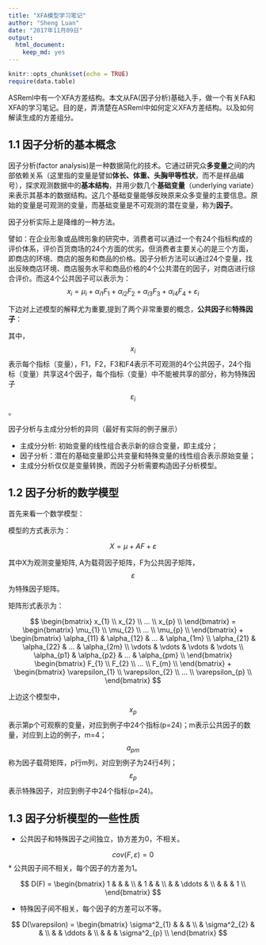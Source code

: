 ```yaml
---
title: "XFA模型学习笔记"
author: "Sheng Luan"
date: "2017年11月09日"
output: 
  html_document: 
    keep_md: yes
---
```


```r
knitr::opts_chunk$set(echo = TRUE)
require(data.table)
```

ASReml中有一个XFA方差结构。本文从FA(因子分析)基础入手，做一个有关FA和XFA的学习笔记。目的是，弄清楚在ASReml中如何定义XFA方差结构。以及如何解读生成的方差组分。



## 1.1 因子分析的基本概念
因子分析(factor analysis)是一种数据简化的技术。它通过研究众**多变量**之间的内部依赖关系（这里指的变量是譬如**体长、体重、头胸甲等性状**，而不是样品编号），探求观测数据中的**基本结构**，并用少数几个**基础变量**（underlying variate）来表示其基本的数据结构。这几个基础变量能够反映原来众多变量的主要信息。原始的变量是可观测的变量，而基础变量是不可观测的潜在变量，称为**因子**。

因子分析实际上是降维的一种方法。

譬如：在企业形象或品牌形象的研究中，消费者可以通过一个有24个指标构成的评价体系，评价百货商场的24个方面的优劣。但消费者主要关心的是三个方面，即商店的环境、商店的服务和商品的价格。因子分析方法可以通过24个变量，找出反映商店环境、商店服务水平和商品价格的4个公共潜在的因子，对商店进行综合评价。而这4个公共因子可以表示为：
$$
x_{i}=\mu_{i}+\alpha_{i1}F_{1}+\alpha_{i2}F_{2}+\alpha_{i3}F_{3}+\alpha_{i4}F_{4}+\varepsilon_{i}
$$

下边对上述模型的解释尤为重要,提到了两个非常重要的概念，**公共因子**和**特殊因子**：

其中，$$x_{i}$$表示每个指标（变量），F1，F2，F3和F4表示不可观测的4个公共因子，24个指标（变量）共享这4个因子，每个指标（变量）中不能被共享的部分，称为特殊因子$$\varepsilon_{i}$$。

因子分析与主成分分析的异同（最好有实际的例子展示）

* 主成分分析: 初始变量的线性组合表示新的综合变量，即主成分；
* 因子分析：潜在的基础变量即公共变量和特殊变量的线性组合表示原始变量；
* 主成分分析仅仅是变量转换，而因子分析需要构造因子分析模型。

## 1.2 因子分析的数学模型

首先来看一个数学模型：

模型的方式表示为：

$$
X = \mu + AF + \varepsilon
$$

其中X为观测变量矩阵, A为载荷因子矩阵，F为公共因子矩阵，$$\varepsilon$$为特殊因子矩阵。

矩阵形式表示为：

$$
\begin{bmatrix}
x_{1} \\ 
x_{2} \\ 
...   \\
x_{p} \\ 
\end{bmatrix} 
= 
\begin{bmatrix}
\mu_{1} \\ 
\mu_{2} \\ 
...     \\
\mu_{p} \\ 
\end{bmatrix}
+
\begin{bmatrix}
\alpha_{11} & \alpha_{12} & ... & \alpha_{1m} \\ 
\alpha_{21} & \alpha_{22} & ... & \alpha_{2m} \\ 
\vdots      & \vdots      & \vdots & \vdots   \\ 
\alpha_{p1} & \alpha_{p2} & ... & \alpha_{pm} \\ 
\end{bmatrix}
\begin{bmatrix}
F_{1} \\ 
F_{2} \\ 
...   \\
F_{m} \\ 
\end{bmatrix}
+
\begin{bmatrix}
\varepsilon_{1} \\ 
\varepsilon_{2} \\ 
...     \\
\varepsilon_{p} \\ 
\end{bmatrix}
$$

上边这个模型中，$$x_{p}$$表示第p个可观察的变量，对应到例子中24个指标(p=24)；m表示公共因子的数量，对应到上边的例子，m=4；$$a_{pm}$$称为因子载荷矩阵，p行m列，对应到例子为24行4列；$$\varepsilon_{p}$$表示特殊因子，对应到例子中24个指标(p=24)。

## 1.3 因子分析模型的一些性质

* 公共因子和特殊因子之间独立，协方差为0，不相关。

$$ cov(F,\varepsilon) = 0 $$
* 公共因子间不相关，每个因子的方差为1。

$$
D(F) = 
\begin{bmatrix}
1 &   &   &   \\ 
  & 1 &   &   \\ 
  &   & \ddots &   \\ 
  &   &   & 1 \\ 
\end{bmatrix}
$$

* 特殊因子间不相关，每个因子的方差可以不等。

$$
D(\varepsilon) = 
\begin{bmatrix}
\sigma^2_{1} &   &   &   \\ 
  & \sigma^2_{2} &   &   \\ 
  &   & \ddots &   \\ 
  &   &   & \sigma^2_{p} \\ 
\end{bmatrix}
$$




